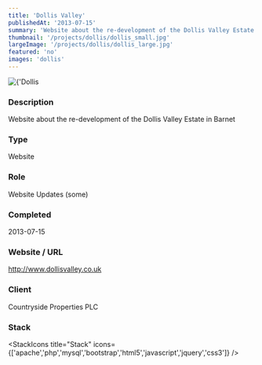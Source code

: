 ```yaml
---
title: 'Dollis Valley'
publishedAt: '2013-07-15'
summary: 'Website about the re-development of the Dollis Valley Estate in Barnet'
thumbnail: '/projects/dollis/dollis_small.jpg'
largeImage: '/projects/dollis/dollis_large.jpg'
featured: 'no'
images: 'dollis'
---
```


<div className="relative w-full h-[400px] sm:h-[600px] md:h-[760px] lg:h-[920px]">
  <Image
    alt={'Dollis Valley'}
    src={'/projects/dollis/dollis.jpg'}
    sizes="(max-width: 640px) 100%, 100%"
    fill={true}
    priority
    style={{
      objectFit: 'contain'
    }}
  />
</div>

### Description

Website about the re-development of the Dollis Valley Estate in Barnet


### Type

Website

### Role

Website Updates (some)

### Completed
2013-07-15

### Website / URL
http://www.dollisvalley.co.uk

### Client
Countryside Properties PLC

### Stack

<StackIcons
  title="Stack"
  icons={['apache','php','mysql','bootstrap','html5','javascript','jquery','css3']}
  />
